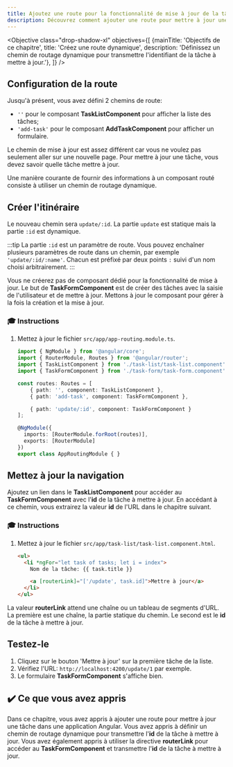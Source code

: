 ```yaml
---
title: Ajoutez une route pour la fonctionnalité de mise à jour de la tâche
description: Découvrez comment ajouter une route pour mettre à jour une tâche dans une application Angular.
---
```



<Objective class="drop-shadow-xl" objectives={[
{mainTitle: 'Objectifs de ce chapitre', title: 'Créez une route dynamique', description: 'Définissez un chemin de routage dynamique pour transmettre l\'identifiant de la tâche à mettre à jour.'},
]} />

## Configuration de la route

Jusqu'à présent, vous avez défini 2 chemins de route:

- `''` pour le composant **TaskListComponent** pour afficher la liste des tâches;
- `'add-task'` pour le composant **AddTaskComponent** pour afficher un formulaire.

Le chemin de mise à jour est assez différent car vous ne voulez pas seulement aller sur une nouvelle page. Pour mettre à jour une tâche, vous devez savoir quelle tâche mettre à jour.

Une manière courante de fournir des informations à un composant routé consiste à utiliser un chemin de routage dynamique.

## Créer l'itinéraire

Le nouveau chemin sera `update/:id`.
La partie `update` est statique mais la partie `:id` est dynamique.

:::tip
La partie `:id` est un paramètre de route.
Vous pouvez enchaîner plusieurs paramètres de route dans un chemin, par exemple `'update/:id/:name'`.
Chacun est préfixé par deux points `:` suivi d'un nom choisi arbitrairement.
:::

Vous ne créerez pas de composant dédié pour la fonctionnalité de mise à jour.
Le but de **TaskFormComponent** est de créer des tâches avec la saisie de l'utilisateur et de mettre à jour.
Mettons à jour le composant pour gérer à la fois la création et la mise à jour.

### 🎓 Instructions

<Steps>

1. Mettez à jour le fichier `src/app/app-routing.module.ts`.

   ```typescript ins={"1. Ajoutez la route pour la fonctionnalité de tâche de mise à jour": 9-10}
   import { NgModule } from '@angular/core';
   import { RouterModule, Routes } from '@angular/router';
   import { TaskListComponent } from './task-list/task-list.component';
   import { TaskFormComponent } from './task-form/task-form.component';

   const routes: Routes = [
       { path: '', component: TaskListComponent },
       { path: 'add-task', component: TaskFormComponent },

       { path: 'update/:id', component: TaskFormComponent }
   ];

   @NgModule({
     imports: [RouterModule.forRoot(routes)],
     exports: [RouterModule]
   })
   export class AppRoutingModule { }
   ```



</Steps>

## Mettez à jour la navigation

Ajoutez un lien dans le **TaskListComponent** pour accéder au **TaskFormComponent** avec l'**id** de la tâche à mettre à jour.
En accédant à ce chemin, vous extrairez la valeur **id** de l'URL dans le chapitre suivant.

### 🎓 Instructions

<Steps>

1. Mettez à jour le fichier `src/app/task-list/task-list.component.html`.

    ```html ins={"1. Ajoutez un bouton de mise à jour": 4-5}
    <ul>
      <li *ngFor="let task of tasks; let i = index">
        Nom de la tâche: {{ task.title }}

        <a [routerLink]="['/update', task.id]">Mettre à jour</a>
      </li>
    </ul>
    ```

</Steps>

La valeur **routerLink** attend une chaîne ou un tableau de segments d'URL.
La première est une chaîne, la partie statique du chemin.
Le second est le **id** de la tâche à mettre à jour.

## Testez-le

<Steps>

1. Cliquez sur le bouton 'Mettre à jour' sur la première tâche de la liste.
2. Vérifiez l'URL:  `http://localhost:4200/update/1` par exemple.
3. Le formulaire **TaskFormComponent** s'affiche bien.

</Steps>

## ✔️ Ce que vous avez appris

Dans ce chapitre, vous avez appris à ajouter une route pour mettre à jour une tâche dans une application Angular. Vous avez appris à définir un chemin de routage dynamique pour transmettre l'**id** de la tâche à mettre à jour. Vous avez également appris à utiliser la directive **routerLink** pour accéder au **TaskFormComponent** et transmettre l'**id** de la tâche à mettre à jour.

